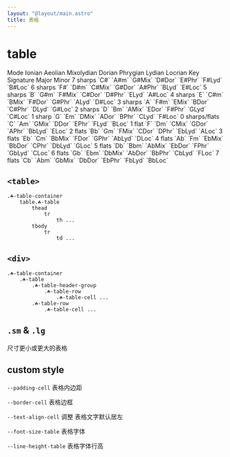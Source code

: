 ```yaml
---
layout: "@layout/main.astro"
title: 表格
---
```



# table

<Scape class="☘-table-container">
    <Scape tag="table" class="☘-table sm">
        <thead>
            <tr>
                <th> Mode </th>
                <th> Ionian </th>
                <th> Aeolian </th>
                <th> Mixolydian</th>
                <th> Dorian </th>
                <th> Phrygian </th>
                <th> Lydian </th>
                <th> Locrian </th>
            </tr>
            <tr>
                <th> Key Signature </th>
                <th> Major </th>
                <th> Minor </th>
                <th> </th>
                <th> </th>
                <th> </th>
                <th> </th>
                <th> </th>
            </tr>
        </thead>
        <tbody>
            <tr>
                <td> 7 sharps </td>
                <td> `C#` </td>
                <td> `A#m` </td>
                <td> `G#Mix` </td>
                <td> `D#Dor` </td>
                <td> `E#Phr` </td>
                <td> `F#Lyd` </td>
                <td> `B#Loc` </td>
            </tr>
            <tr>
                <td> 6 sharps </td>
                <td> `F#` </td>
                <td> `D#m` </td>
                <td> `C#Mix` </td>
                <td> `G#Dor` </td>
                <td> `A#Phr` </td>
                <td> `BLyd` </td>
                <td> `E#Loc` </td>
            </tr>
            <tr>
                <td> 5 sharps </td>
                <td> `B` </td>
                <td> `G#m` </td>
                <td> `F#Mix` </td>
                <td> `C#Dor` </td>
                <td> `D#Phr` </td>
                <td> `ELyd` </td>
                <td> `A#Loc` </td>
            </tr>
            <tr>
                <td> 4 sharps </td>
                <td> `E` </td>
                <td> `C#m` </td>
                <td> `BMix` </td>
                <td> `F#Dor` </td>
                <td> `G#Phr` </td>
                <td> `ALyd` </td>
                <td> `D#Loc` </td>
            </tr>
            <tr>
                <td> 3 sharps </td>
                <td> `A` </td>
                <td> `F#m` </td>
                <td> `EMix` </td>
                <td> `BDor` </td>
                <td> `C#Phr` </td>
                <td> `DLyd` </td>
                <td> `G#Loc` </td>
            </tr>
            <tr>
                <td> 2 sharps </td>
                <td> `D` </td>
                <td> `Bm` </td>
                <td> `AMix` </td>
                <td> `EDor` </td>
                <td> `F#Phr` </td>
                <td> `GLyd` </td>
                <td> `C#Loc` </td>
            </tr>
            <tr>
                <td> 1 sharp </td>
                <td> `G` </td>
                <td> `Em` </td>
                <td> `DMix` </td>
                <td> `ADor` </td>
                <td> `BPhr` </td>
                <td> `CLyd` </td>
                <td> `F#Loc` </td>
            </tr>
            <tr>
                <td> 0 sharps/flats </td>
                <td> `C` </td>
                <td> `Am` </td>
                <td> `GMix` </td>
                <td> `DDor` </td>
                <td> `EPhr` </td>
                <td> `FLyd` </td>
                <td> `BLoc` </td>
            </tr>
            <tr>
                <td> 1 flat </td>
                <td> `F` </td>
                <td> `Dm` </td>
                <td> `CMix` </td>
                <td> `GDor` </td>
                <td> `APhr` </td>
                <td> `BbLyd` </td>
                <td> `ELoc` </td>
            </tr>
            <tr>
                <td> 2 flats </td>
                <td> `Bb` </td>
                <td> `Gm` </td>
                <td> `FMix` </td>
                <td> `CDor` </td>
                <td> `DPhr` </td>
                <td> `EbLyd` </td>
                <td> `ALoc` </td>
            </tr>
            <tr>
                <td> 3 flats </td>
                <td> `Eb` </td>
                <td> `Cm` </td>
                <td> `BbMix` </td>
                <td> `FDor` </td>
                <td> `GPhr` </td>
                <td> `AbLyd` </td>
                <td> `DLoc` </td>
            </tr>
            <tr>
                <td> 4 flats </td>
                <td> `Ab` </td>
                <td> `Fm` </td>
                <td> `EbMix` </td>
                <td> `BbDor` </td>
                <td> `CPhr` </td>
                <td> `DbLyd` </td>
                <td> `GLoc` </td>
            </tr>
            <tr>
                <td> 5 flats </td>
                <td> `Db` </td>
                <td> `Bbm` </td>
                <td> `AbMix` </td>
                <td> `EbDor` </td>
                <td> `FPhr` </td>
                <td> `GbLyd` </td>
                <td> `CLoc` </td>
            </tr>
            <tr>
                <td> 6 flats </td>
                <td> `Gb` </td>
                <td> `Ebm` </td>
                <td> `DbMix` </td>
                <td> `AbDor` </td>
                <td> `BbPhr` </td>
                <td> `CbLyd` </td>
                <td> `FLoc` </td>
            </tr>
            <tr>
                <td> 7 flats </td>
                <td> `Cb` </td>
                <td> `Abm` </td>
                <td> `GbMix` </td>
                <td> `DbDor` </td>
                <td> `EbPhr` </td>
                <td> `FbLyd` </td>
                <td> `BbLoc` </td>
            </tr>
        </tbody>
    </Scape>
</Scape>

## `<table>`

```pug
.☘-table-container
    table.☘-table
        thead
            tr
                th ...
        tbody
            tr
                td ...
```

## `<div>`

```pug
.☘-table-container
    .☘-table
        .☘-table-header-group
            .☘-table-row
                .☘-table-cell ...
        .☘-table-row
            .☘-table-cell ...
```

## `.sm` & `.lg`

尺寸更小或更大的表格

## custom style

`--padding-cell` 表格内边距

`--border-cell` 表格边框

`--text-align-cell` 调整 表格文字默认居左

`--font-size-table` 表格字体

`--line-height-table` 表格字体行高